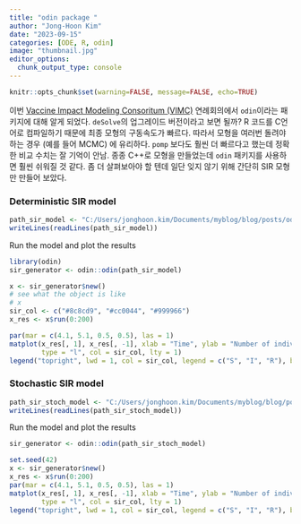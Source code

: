 ```yaml
---
title: "odin package "
author: "Jong-Hoon Kim"
date: "2023-09-15"
categories: [ODE, R, odin]
image: "thumbnail.jpg"
editor_options: 
  chunk_output_type: console
---
```


```r
knitr::opts_chunk$set(warning=FALSE, message=FALSE, echo=TRUE)
```

이번 [Vaccine Impact Modeling Consoritum (VIMC)](https://www.vaccineimpact.org/) 연례회의에서 `odin`이라는 패키지에 대해 알게 되었다. `deSolve`의 업그레이드 버전이라고 보면 될까? R 코드를 C언어로 컴파일하기 때문에 최종 모형의 구동속도가 빠르다. 따라서 모형을 여러번 돌려야 하는 경우 (예를 들어 MCMC) 에 유리하다. `pomp` 보다도 훨씬 더 빠르다고 했는데 정확한 비교 수치는 잘 기억이 안남. 종종 C++로 모형을 만들었는데 `odin` 패키지를 사용하면 훨씬 쉬워질 것 같다. 좀 더 살펴보아야 할 텐데 일단 잊지 않기 위해 간단히 SIR 모형만 만들어 보았다.

### Deterministic SIR model

```r
path_sir_model <- "C:/Users/jonghoon.kim/Documents/myblog/blog/posts/odin/sir.R"
writeLines(readLines(path_sir_model))
```

Run the model and plot the results

```r
library(odin)
sir_generator <- odin::odin(path_sir_model)
```

```r
x <- sir_generator$new()
# see what the object is like
# x
sir_col <- c("#8c8cd9", "#cc0044", "#999966")
x_res <- x$run(0:200)

par(mar = c(4.1, 5.1, 0.5, 0.5), las = 1)
matplot(x_res[, 1], x_res[, -1], xlab = "Time", ylab = "Number of individuals",
        type = "l", col = sir_col, lty = 1)
legend("topright", lwd = 1, col = sir_col, legend = c("S", "I", "R"), bty = "n")
```

### Stochastic SIR model

```r
path_sir_stoch_model <- "C:/Users/jonghoon.kim/Documents/myblog/blog/posts/odin/sir_stoch.R"
writeLines(readLines(path_sir_stoch_model))
```

Run the model and plot the results

```r
sir_generator <- odin::odin(path_sir_stoch_model)
```

```r
set.seed(42)
x <- sir_generator$new()
x_res <- x$run(0:200)
par(mar = c(4.1, 5.1, 0.5, 0.5), las = 1)
matplot(x_res[, 1], x_res[, -1], xlab = "Time", ylab = "Number of individuals",
        type = "l", col = sir_col, lty = 1)
legend("topright", lwd = 1, col = sir_col, legend = c("S", "I", "R"), bty = "n")
```
